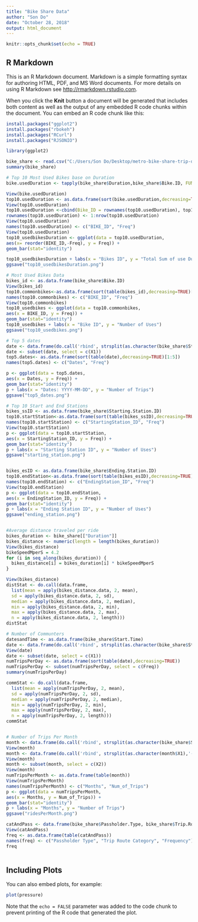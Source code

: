 ---
title: "Bike Share Data"
author: "Son Do"
date: "October 28, 2018"
output: html_document
---


```{r setup, include=FALSE}
knitr::opts_chunk$set(echo = TRUE)
```

## R Markdown

This is an R Markdown document. Markdown is a simple formatting syntax for authoring HTML, PDF, and MS Word documents. For more details on using R Markdown see <http://rmarkdown.rstudio.com>.

When you click the **Knit** button a document will be generated that includes both content as well as the output of any embedded R code chunks within the document. You can embed an R code chunk like this:

```{r cars}
install.packages("ggplot2")
install.packages("rbokeh")
install.packages("RCurl")
install.packages("RJSONIO")

library(ggplot2)

bike_share <- read.csv("C:/Users/Son Do/Desktop/metro-bike-share-trip-data.csv")
summary(bike_share)

# Top 10 Most Used Bikes base on Duration
bike.usedDuration <- tapply(bike_share$Duration,bike_share$Bike.ID, FUN = sum)

View(bike.usedDuration)
top10.usedDuration <- as.data.frame(sort(bike.usedDuration,decreasing=TRUE)[1:10])
View(top10.usedDuration)
top10.usedDuration <-cbind(Bike_ID = rownames(top10.usedDuration), top10.usedDuration)
rownames(top10.usedDuration) <- 1:nrow(top10.usedDuration)
View(top10.usedDuration)
names(top10.usedDuration) <- c("BIKE_ID", "Freq")
View(top10.usedDuration)
top10_usedbikesDuration <- ggplot(data = top10.usedDuration,
aes(x= reorder(BIKE_ID,-Freq), y = Freq)) +
geom_bar(stat="identity")

top10_usedbikesDuration + labs(x = "Bikes ID", y = "Total Sum of use Duration")
ggsave("top10_usedbikesDuration.png")

# Most Used Bikes Data
bikes_id <- as.data.frame(bike_share$Bike.ID)
View(bikes_id)
top10.commonbikes<-as.data.frame(sort(table(bikes_id),decreasing=TRUE)[1:10])
names(top10.commonbikes) <- c("BIKE_ID", "Freq")
View(top10.commonbikes)
top10_usedbikes <- ggplot(data = top10.commonbikes,
aes(x = BIKE_ID, y = Freq)) +
geom_bar(stat="identity")
top10_usedbikes + labs(x = "Bike ID", y = "Number of Uses")
ggsave("top10_usedbikes.png")

# Top 5 dates
date <- data.frame(do.call('rbind', strsplit(as.character(bike_share$Start.Time),'T',fixed=TRUE)))
date <- subset(date, select = c(X1))
top5.dates<- as.data.frame(sort(table(date),decreasing=TRUE)[1:5])
names(top5.dates) <- c("Dates", "Freq")

p <- ggplot(data = top5.dates,
aes(x = Dates, y = Freq)) +
geom_bar(stat="identity")
p + labs(x = "Dates: YYYY-MM-DD", y = "Number of Trips")
ggsave("top5_dates.png")

# Top 10 Start and End Stations 
bikes_ssID <- as.data.frame(bike_share$Starting.Station.ID)
top10.startStation<-as.data.frame(sort(table(bikes_ssID),decreasing=TRUE)[1:10])
names(top10.startStation) <- c("StartingStation_ID", "Freq")
View(top10.startStation)
p <- ggplot(data = top10.startStation,
aes(x = StartingStation_ID, y = Freq)) +
geom_bar(stat="identity")
p + labs(x = "Starting Station ID", y = "Number of Uses")
ggsave("starting_station.png")


bikes_esID <- as.data.frame(bike_share$Ending.Station.ID)
top10.endStation<-as.data.frame(sort(table(bikes_esID),decreasing=TRUE)[1:10])
names(top10.endStation) <- c("EndingStation_ID", "Freq")
View(top10.endStation)
p <- ggplot(data = top10.endStation,
aes(x = EndingStation_ID, y = Freq)) +
geom_bar(stat="identity")
p + labs(x = "Ending Station ID", y = "Number of Uses")
ggsave("ending_station.png")


#Average distance traveled per ride
bikes_duration <- bike_share[["Duration"]]
bikes_distance <- numeric(length = length(bikes_duration))
View(bikes_distance)
bikeSpeedMperS = 4.2
for (i in seq_along(bikes_duration)) {
  bikes_distance[i] = bikes_duration[i] * bikeSpeedMperS
}

View(bikes_distance)
distStat <- do.call(data.frame,
  list(mean = apply(bikes_distance.data, 2, mean),
  sd = apply(bikes_distance.data, 2, sd),
  median = apply(bikes_distance.data, 2, median),
  min = apply(bikes_distance.data, 2, min),
  max = apply(bikes_distance.data, 2, max),
  n = apply(bikes_distance.data, 2, length)))
distStat

# Number of Communters
datesandTime <- as.data.frame(bike_share$Start.Time)
date <- data.frame(do.call('rbind', strsplit(as.character(bike_share$Start.Time),'T',fixed=TRUE)))
View(date)
date <- subset(date, select = c(X1))
numTripsPerDay <- as.data.frame(sort(table(date),decreasing=TRUE))
numTripsPerDay <- subset(numTripsPerDay, select = c(Freq))
summary(numTripsPerDay)

commStat <- do.call(data.frame,
  list(mean = apply(numTripsPerDay, 2, mean),
  sd = apply(numTripsPerDay, 2, sd),
  median = apply(numTripsPerDay, 2, median),
  min = apply(numTripsPerDay, 2, min),
  max = apply(numTripsPerDay, 2, max),
  n = apply(numTripsPerDay, 2, length)))
commStat


# Number of Trips Per Month
month <- data.frame(do.call('rbind', strsplit(as.character(bike_share$Start.Time),'T',fixed=TRUE)))
View(month)
month <- data.frame(do.call('rbind', strsplit(as.character(month$X1),'-',fixed=TRUE)))
View(month)
month <- subset(month, select = c(X2))
View(month)
numTripsPerMonth <- as.data.frame(table(month))
View(numTripsPerMonth)
names(numTripsPerMonth) <- c("Months", "Num_of_Trips")
p <- ggplot(data = numTripsPerMonth,
aes(x = Months, y = Num_of_Trips)) +
geom_bar(stat="identity")
p + labs(x = "Months", y = "Number of Trips")
ggsave("ridesPerMonth.png")

catAndPass <- data.frame(bike_share$Passholder.Type, bike_share$Trip.Route.Category)
View(catAndPass)
freq <- as.data.frame(table(catAndPass))
names(freq) <- c("Passholder Type", "Trip Route Category", "Frequency")
freq
                                  
```

## Including Plots

You can also embed plots, for example:

```{r pressure, echo=FALSE}
plot(pressure)
```

Note that the `echo = FALSE` parameter was added to the code chunk to prevent printing of the R code that generated the plot.
